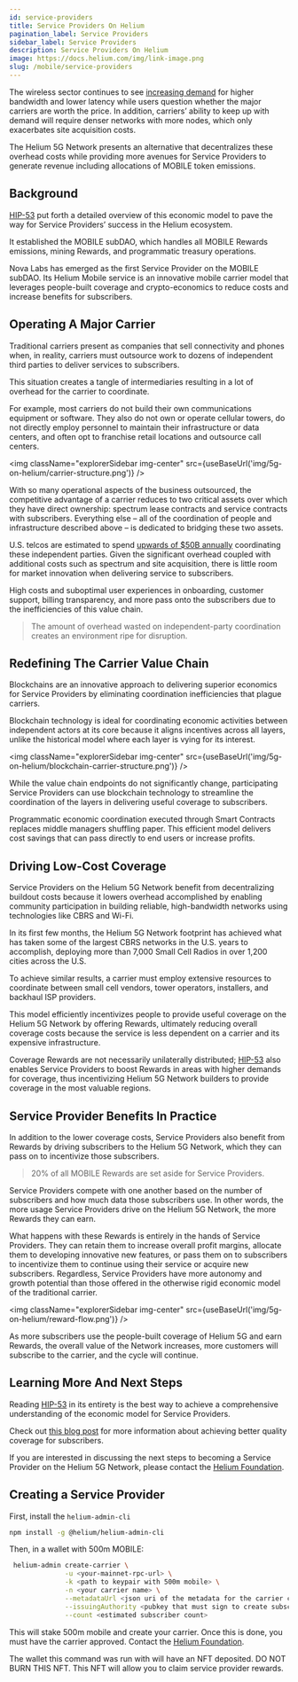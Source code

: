 ```yaml
---
id: service-providers
title: Service Providers On Helium
pagination_label: Service Providers
sidebar_label: Service Providers
description: Service Providers On Helium
image: https://docs.helium.com/img/link-image.png
slug: /mobile/service-providers
---
```



The wireless sector continues to see
[increasing demand](https://www.opensignal.com/2022/10/20/how-mobile-network-experience-affects-churn-in-us-wireless-carriers)
for higher bandwidth and lower latency while users question whether the major carriers are worth the
price. In addition, carriers’ ability to keep up with demand will require denser networks with more
nodes, which only exacerbates site acquisition costs.

The Helium 5G Network presents an alternative that decentralizes these overhead costs while
providing more avenues for Service Providers to generate revenue including allocations of MOBILE
token emissions.

## Background

[HIP-53](https://github.com/helium/HIP/blob/main/0053-mobile-dao.md) put forth a detailed overview
of this economic model to pave the way for Service Providers’ success in the Helium ecosystem.

It established the MOBILE subDAO, which handles all MOBILE Rewards emissions, mining Rewards, and
programmatic treasury operations.

Nova Labs has emerged as the first Service Provider on the MOBILE subDAO. Its Helium Mobile service
is an innovative mobile carrier model that leverages people-built coverage and crypto-economics to
reduce costs and increase benefits for subscribers.

## Operating A Major Carrier

Traditional carriers present as companies that sell connectivity and phones when, in reality,
carriers must outsource work to dozens of independent third parties to deliver services to
subscribers.

This situation creates a tangle of intermediaries resulting in a lot of overhead for the carrier to
coordinate.

For example, most carriers do not build their own communications equipment or software. They also do
not own or operate cellular towers, do not directly employ personnel to maintain their
infrastructure or data centers, and often opt to franchise retail locations and outsource call
centers.

<img
  className="explorerSidebar img-center"
  src={useBaseUrl('img/5g-on-helium/carrier-structure.png')}
/>

With so many operational aspects of the business outsourced, the competitive advantage of a carrier
reduces to two critical assets over which they have direct ownership: spectrum lease contracts and
service contracts with subscribers. Everything else – all of the coordination of people and
infrastructure described above – is dedicated to bridging these two assets.

U.S. telcos are estimated to spend
[upwards of $50B annually](https://oiehba6yxwcxqwxwmmtfxrz2pwthwd2626nvkaqwexll2jsagd3q.arweave.net/cghwg9i9hXha9mMmW8c6faZ7D17Xm1UCFiXWvSZAMPc)
coordinating these independent parties. Given the significant overhead coupled with additional costs
such as spectrum and site acquisition, there is little room for market innovation when delivering
service to subscribers.

High costs and suboptimal user experiences in onboarding, customer support, billing transparency,
and more pass onto the subscribers due to the inefficiencies of this value chain.

> The amount of overhead wasted on independent-party coordination creates an environment ripe for
> disruption.

## Redefining The Carrier Value Chain

Blockchains are an innovative approach to delivering superior economics for Service Providers by
eliminating coordination inefficiencies that plague carriers.

Blockchain technology is ideal for coordinating economic activities between independent actors at
its core because it aligns incentives across all layers, unlike the historical model where each
layer is vying for its interest.

<img
  className="explorerSidebar img-center"
  src={useBaseUrl('img/5g-on-helium/blockchain-carrier-structure.png')}
/>

While the value chain endpoints do not significantly change, participating Service Providers can use
blockchain technology to streamline the coordination of the layers in delivering useful coverage to
subscribers.

Programmatic economic coordination executed through Smart Contracts replaces middle managers
shuffling paper. This efficient model delivers cost savings that can pass directly to end users or
increase profits.

## Driving Low-Cost Coverage

Service Providers on the Helium 5G Network benefit from decentralizing buildout costs because it
lowers overhead accomplished by enabling community participation in building reliable,
high-bandwidth networks using technologies like CBRS and Wi-Fi.

In its first few months, the Helium 5G Network footprint has achieved what has taken some of the
largest CBRS networks in the U.S. years to accomplish, deploying more than 7,000 Small Cell Radios
in over 1,200 cities across the U.S.

To achieve similar results, a carrier must employ extensive resources to coordinate between small
cell vendors, tower operators, installers, and backhaul ISP providers.

This model efficiently incentivizes people to provide useful coverage on the Helium 5G Network by
offering Rewards, ultimately reducing overall coverage costs because the service is less dependent
on a carrier and its expensive infrastructure.

Coverage Rewards are not necessarily unilaterally distributed;
[HIP-53](https://github.com/helium/HIP/blob/main/0053-mobile-dao.md) also enables Service Providers
to boost Rewards in areas with higher demands for coverage, thus incentivizing Helium 5G Network
builders to provide coverage in the most valuable regions.

## Service Provider Benefits In Practice

In addition to the lower coverage costs, Service Providers also benefit from Rewards by driving
subscribers to the Helium 5G Network, which they can pass on to incentivize those subscribers.

> 20% of all MOBILE Rewards are set aside for Service Providers.

Service Providers compete with one another based on the number of subscribers and how much data
those subscribers use. In other words, the more usage Service Providers drive on the Helium 5G
Network, the more Rewards they can earn.

What happens with these Rewards is entirely in the hands of Service Providers. They can retain them
to increase overall profit margins, allocate them to developing innovative new features, or pass
them on to subscribers to incentivize them to continue using their service or acquire new
subscribers. Regardless, Service Providers have more autonomy and growth potential than those
offered in the otherwise rigid economic model of the traditional carrier.

<img className="explorerSidebar img-center" src={useBaseUrl('img/5g-on-helium/reward-flow.png')} />

As more subscribers use the people-built coverage of Helium 5G and earn Rewards, the overall value
of the Network increases, more customers will subscribe to the carrier, and the cycle will continue.

## Learning More And Next Steps

Reading [HIP-53](https://github.com/helium/HIP/blob/main/0053-mobile-dao.md) in its entirety is the
best way to achieve a comprehensive understanding of the economic model for Service Providers.

Check out
[this blog post](https://blog.helium.com/mobile-proof-of-coverage-the-road-ahead-73a25601a13d) for
more information about achieving better quality coverage for subscribers.

If you are interested in discussing the next steps to becoming a Service Provider on the Helium 5G
Network, please contact the [Helium Foundation](mailto:hello@helium.foundation).

## Creating a Service Provider

First, install the `helium-admin-cli`

```bash
npm install -g @helium/helium-admin-cli
```

Then, in a wallet with 500m MOBILE:

```bash
 helium-admin create-carrier \
              -u <your-mainnet-rpc-url> \
              -k <path to keypair with 500m mobile> \
              -n <your carrier name> \
              --metadataUrl <json uri of the metadata for the carrier collection, all subscribers appear under this collection> \
              --issuingAuthority <pubkey that must sign to create subscribers> \
              --count <estimated subscriber count>
```

This will stake 500m mobile and create your carrier. Once this is done, you must have the carrier approved. Contact the [Helium Foundation](mailto:hello@helium.foundation).

The wallet this command was run with will have an NFT deposited. DO NOT BURN THIS NFT. This NFT will allow you to claim service provider rewards.
